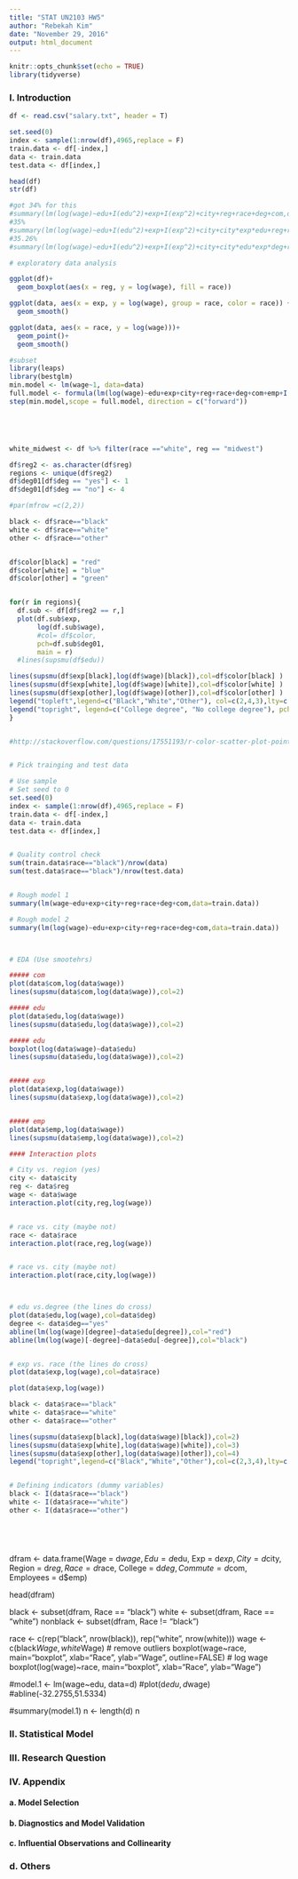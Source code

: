 ```yaml
---
title: "STAT UN2103 HW5"
author: "Rebekah Kim"
date: "November 29, 2016"
output: html_document
---
```


```r
knitr::opts_chunk$set(echo = TRUE)
library(tidyverse)
```

### I. Introduction

```r
df <- read.csv("salary.txt", header = T)

set.seed(0)
index <- sample(1:nrow(df),4965,replace = F)
train.data <- df[-index,]
data <- train.data 
test.data <- df[index,]

head(df)
str(df)

#got 34% for this 
#summary(lm(log(wage)~edu+I(edu^2)+exp+I(exp^2)+city+reg+race+deg+com,data=train.data))
#35%
#summary(lm(log(wage)~edu+I(edu^2)+exp+I(exp^2)+city+city*exp*edu+reg+race+deg+com,data=train.data))
#35.26%
#summary(lm(log(wage)~edu+I(edu^2)+exp+I(exp^2)+city+city*edu*exp*deg+reg*city+reg*exp*edu*deg+race*exp*edu*deg*city+reg+race+deg+com,data=train.data))

# exploratory data analysis

ggplot(df)+
  geom_boxplot(aes(x = reg, y = log(wage), fill = race))

ggplot(data, aes(x = exp, y = log(wage), group = race, color = race)) +
  geom_smooth()

ggplot(data, aes(x = race, y = log(wage)))+
  geom_point()+
  geom_smooth()

#subset
library(leaps)
library(bestglm)
min.model <- lm(wage~1, data=data)
full.model <- formula(lm(log(wage)~edu+exp+city+reg+race+deg+com+emp+I(edu^2)+I(exp^2), data= data))
step(min.model,scope = full.model, direction = c("forward"))





white_midwest <- df %>% filter(race =="white", reg == "midwest")

df$reg2 <- as.character(df$reg)
regions <- unique(df$reg2)
df$deg01[df$deg == "yes"] <- 1
df$deg01[df$deg == "no"] <- 4

#par(mfrow =c(2,2))

black <- df$race=="black"
white <- df$race=="white"
other <- df$race=="other"


df$color[black] = "red"
df$color[white] = "blue"
df$color[other] = "green"


for(r in regions){
  df.sub <- df[df$reg2 == r,]
  plot(df.sub$exp,
       log(df.sub$wage),
       #col= df$color,
       pch=df.sub$deg01,
       main = r)
  #lines(supsmu(df$edu))

lines(supsmu(df$exp[black],log(df$wage)[black]),col=df$color[black] )
lines(supsmu(df$exp[white],log(df$wage)[white]),col=df$color[white] )
lines(supsmu(df$exp[other],log(df$wage)[other]),col=df$color[other] )
legend("topleft",legend=c("Black","White","Other"), col=c(2,4,3),lty=c(1,1,1)) 
legend("topright", legend=c("College degree", "No college degree"), pch=c(1,4))
}


#http://stackoverflow.com/questions/17551193/r-color-scatter-plot-points-based-on-values


# Pick trainging and test data

# Use sample 
# Set seed to 0 
set.seed(0)
index <- sample(1:nrow(df),4965,replace = F)
train.data <- df[-index,]
data <- train.data 
test.data <- df[index,]


# Quality control check
sum(train.data$race=="black")/nrow(data)
sum(test.data$race=="black")/nrow(test.data)  


# Rough model 1 
summary(lm(wage~edu+exp+city+reg+race+deg+com,data=train.data))

# Rough model 2 
summary(lm(log(wage)~edu+exp+city+reg+race+deg+com,data=train.data))



# EDA (Use smootehrs)

##### com
plot(data$com,log(data$wage))
lines(supsmu(data$com,log(data$wage)),col=2)

##### edu
plot(data$edu,log(data$wage))
lines(supsmu(data$edu,log(data$wage)),col=2)

##### edu
boxplot(log(data$wage)~data$edu)
lines(supsmu(data$edu,log(data$wage)),col=2)


##### exp
plot(data$exp,log(data$wage))
lines(supsmu(data$exp,log(data$wage)),col=2)


##### emp
plot(data$emp,log(data$wage))
lines(supsmu(data$emp,log(data$wage)),col=2)

#### Interaction plots

# City vs. region (yes)
city <- data$city
reg <- data$reg
wage <- data$wage
interaction.plot(city,reg,log(wage))


# race vs. city (maybe not)
race <- data$race
interaction.plot(race,reg,log(wage))


# race vs. city (maybe not)
interaction.plot(race,city,log(wage))



# edu vs.degree (the lines do cross) 
plot(data$edu,log(wage),col=data$deg)
degree <- data$deg=="yes"
abline(lm(log(wage)[degree]~data$edu[degree]),col="red")
abline(lm(log(wage)[-degree]~data$edu[-degree]),col="black")


# exp vs. race (the lines do cross) 
plot(data$exp,log(wage),col=data$race)

plot(data$exp,log(wage))

black <- data$race=="black"
white <- data$race=="white"
other <- data$race=="other"

lines(supsmu(data$exp[black],log(data$wage)[black]),col=2)
lines(supsmu(data$exp[white],log(data$wage)[white]),col=3)
lines(supsmu(data$exp[other],log(data$wage)[other]),col=4)
legend("topright",legend=c("Black","White","Other"),col=c(2,3,4),lty=c(1,1,1))


# Defining indicators (dummy variables)
black <- I(data$race=="black")
white <- I(data$race=="white")
other <- I(data$race=="other")






```


dfram <- data.frame(Wage = d$wage, Edu = d$edu, Exp = d$exp, City = d$city, Region = d$reg, Race = d$race, College = d$deg, Commute = d$com, Employees = d$emp)

head(dfram)

black <- subset(dfram, Race == "black")
white <- subset(dfram, Race == "white")
nonblack <- subset(dfram, Race != "black")

race <- c(rep("black", nrow(black)), rep("white", nrow(white)))
wage <- c(black$Wage, white$Wage)
# remove outliers
boxplot(wage~race, main="boxplot", xlab="Race", ylab="Wage", outline=FALSE)
# log wage
boxplot(log(wage)~race, main="boxplot", xlab="Race", ylab="Wage")


#model.1 <- lm(wage~edu, data=d)
#plot(d$edu, d$wage)
#abline(-32.2755,51.5334)

#summary(model.1)
n <- length(d)
n




### II. Statistical Model

### III. Research Question

### IV. Appendix

#### a. Model Selection

#### b. Diagnostics and Model Validation

#### c. Influential Observations and Collinearity

### d. Others
